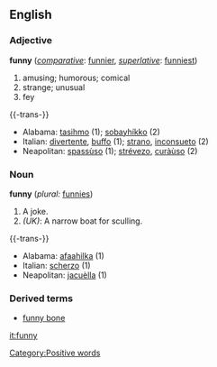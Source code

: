 ==English==

===Adjective===
'''funny''' (''[[comparative]]'': [[funnier]], ''[[superlative]]'': [[funniest]])
#amusing; humorous; comical
#strange; unusual
#fey

{{-trans-}}
*Alabama: [[tasihmo]] (1); [[sobayhíkko]] (2)
*Italian: [[divertente]], [[buffo]] (1); [[strano]], [[inconsueto]] (2)
*Neapolitan: [[spassùso]] (1); [[strévezo]], [[curàùso]] (2)
 
===Noun===
'''funny''' (''plural:'' [[funnies]])
#A joke.
#''(UK)'': A narrow boat for sculling.

{{-trans-}}
*Alabama: [[afaahilka]] (1)
*Italian: [[scherzo]] (1)
*Neapolitan: [[jacuèlla]] (1)
===Derived terms===
*[[funny bone]]

[[it:funny]]

[[Category:Positive words]]
